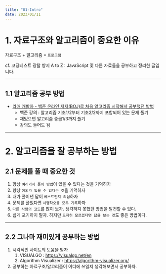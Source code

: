 ```yaml
---
title: "01-Intro"
date: 2023/01/11
---
```


# 1. 자료구조와 알고리즘이 중요한 이유

자료구조 + 알고리즘 = `프로그램`

cf. 코딩테스트 광탈 방지 A to Z : JavaScript 및 다른 자료들을 공부하고 정리한 글입니다.

------

## 1.1 알고리즘 공부 방법

* [라매 개발자 - 백준 온라인 저지(BOJ)로 처음 알고리즘 시작해서 공부했던 방법](https://youtu.be/H6z1_tnyhp0)
  * 백준 강의 : 알고리즘 기초1/2부터 기초2/2까지 포함되어 있는 문제 풀기
  * 재밌으면 알고리즘 중급1/3까지 풀기
  * 강의도 들어도 됨

------

# 2. 알고리즘을 잘 공부하는 방법

## 2.1 문제를 풀 때 중요한 것

1. 항상 `여러가지 풀이 방법`이 있을 수 있다는 것을 기억하자
2. 항상 `예외가 있을 수 있다는 것`을 기억하자
3. 내가 풀어낸 답이 `베스트인지 의심`하자
4. 문제를 풀었다면 `시행착오를 모두 기록`하자
5. `다른 사람의 코드`를 많이 보자. 생각하지 못했던 방법을 발견할 수 있다.
6. 쉽게 포기하지 말자. 하지만 `도저히 모르겠다면 답을 보는 것`도 좋은 방법이다.

------

## 2.2 그나마 재미있게 공부하는 방법

1. 시각적인 사이트의 도움을 받자
   1. VISUALGO : https://visualgo.net/en
   2. Algorithm Visualizer : https://algorithm-visualizer.org/
2. 공부하는 자료구조/알고리즘이 어디에 쓰일지 생각해보면서 공부하자.

